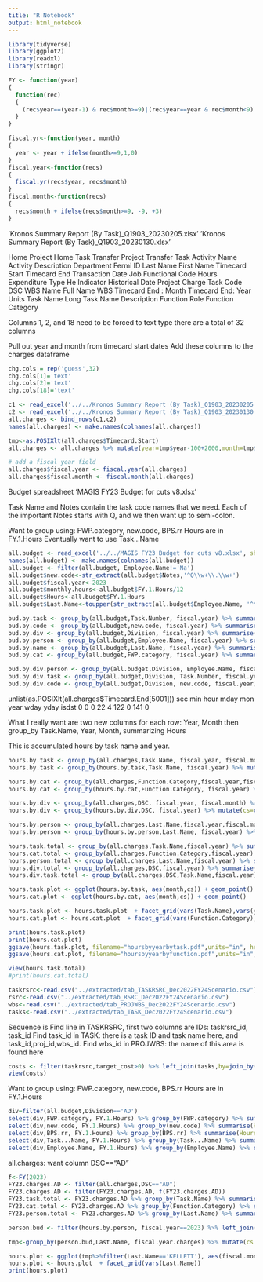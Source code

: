 ```yaml
---
title: "R Notebook"
output: html_notebook
---
```


```r
library(tidyverse)
library(ggplot2)
library(readxl)
library(stringr)

FY <- function(year)
{
  function(rec)
  {
    (rec$year==(year-1) & rec$month>=9)|(rec$year==year & rec$month<9)
  }
}

fiscal.yr<-function(year, month)
{
  year <- year + ifelse(month>=9,1,0)
}
fiscal.year<-function(recs)
{
  fiscal.yr(recs$year, recs$month)
}
fiscal.month<-function(recs)
{
  recs$month + ifelse(recs$month>=9, -9, +3)
}
```

'Kronos Summary Report (By Task)_Q1903_20230205.xlsx'
'Kronos Summary Report (By Task)_Q1903_20230130.xlsx'

Home Project	Home Task	Transfer Project	Transfer Task	Activity Name	Activity Description	Department	Fermi ID	Last Name	First Name	Timecard Start	Timecard End	Transaction Date	Job Functional Code	Hours	Expenditure Type	He Indicator	Historical Date	Project	Charge Task Code	DSC	WBS Name	Full Name	WBS	Timecard End : Month	Timecard End: Year	Units	Task Name	Long Task Name	Description	Function Role	Function Category

Columns 1, 2, and 18 need to be forced to text type
there are a total of 32 columns

Pull out year and month from timecard start dates
Add these columns to the charges dataframe

```r

chg.cols = rep('guess',32)
chg.cols[1]='text'
chg.cols[2]='text'
chg.cols[18]='text'

c1 <- read_excel('../../Kronos Summary Report (By Task)_Q1903_20230205.xlsx', col_types=chg.cols)
c2 <- read_excel('../../Kronos Summary Report (By Task)_Q1903_20230130.xlsx', col_types=chg.cols)
all.charges <- bind_rows(c1,c2)
names(all.charges) <- make.names(colnames(all.charges))

tmp<-as.POSIXlt(all.charges$Timecard.Start)
all.charges <- all.charges %>% mutate(year=tmp$year-100+2000,month=tmp$mon)

# add a fiscal year field
all.charges$fiscal.year <- fiscal.year(all.charges)
all.charges$fiscal.month <- fiscal.month(all.charges)
```

Budget spreadsheet
'MAGIS FY23 Budget for cuts v8.xlsx'

Task Name and Notes contain the task code names that we need.
Each of the important Notes starts with Q, and we then want up to semi-colon.

Want to group using: FWP.category, new.code, BPS.rr
Hours are in FY.1.Hours
Eventually want to use Task...Name

```r
all.budget <- read_excel('../../MAGIS FY23 Budget for cuts v8.xlsx', sheet='Data Entry', skip=1)
names(all.budget) <- make.names(colnames(all.budget))
all.budget <- filter(all.budget, Employee.Name!='Na')
all.budget$new.code<-str_extract(all.budget$Notes,'^Q\\w+\\.\\w+')
all.budget$fiscal.year<-2023
all.budget$monthly.hours<-all.budget$FY.1.Hours/12
all.budget$Hours<-all.budget$FY.1.Hours
all.budget$Last.Name<-toupper(str_extract(all.budget$Employee.Name, '^\\w+'))
```


```r
bud.by.task <- group_by(all.budget,Task.Number, fiscal.year) %>% summarise(Hours=sum(Hours))
bud.by.code <- group_by(all.budget,new.code, fiscal.year) %>% summarise(Hours=sum(Hours))
bud.by.div <- group_by(all.budget,Division, fiscal.year) %>% summarise(Hours=sum(Hours))
bud.by.person <- group_by(all.budget,Employee.Name, fiscal.year) %>% summarise(Hours=sum(Hours))
bud.by.name <- group_by(all.budget,Last.Name, fiscal.year) %>% summarise(Hours=sum(Hours))
bud.by.cat <- group_by(all.budget,FWP.category, fiscal.year) %>% summarise(Hours=sum(Hours))

bud.by.div.person <- group_by(all.budget,Division, Employee.Name, fiscal.year) %>% summarise(Hours=sum(Hours))
bud.by.div.task <- group_by(all.budget,Division, Task.Number, fiscal.year) %>% summarise(Hours=sum(Hours))
bud.by.div.code <- group_by(all.budget,Division, new.code, fiscal.year) %>% summarise(Hours=sum(Hours))

```


unlist(as.POSIXlt(all.charges$Timecard.End[5001]))
sec   min  hour  mday   mon  year  wday  yday isdst 
  0     0     0    22     4   122     0   141     0 
  
What I really want are two new columns for each row: Year, Month
then group_by Task.Name, Year, Month, summarizing Hours

This is accumulated hours by task name and year.

```r
hours.by.task <- group_by(all.charges,Task.Name, fiscal.year, fiscal.month) %>% summarise(Hours=sum(Hours))
hours.by.task <- group_by(hours.by.task,Task.Name, fiscal.year) %>% mutate(cs=cumsum(Hours))

hours.by.cat <- group_by(all.charges,Function.Category,fiscal.year,fiscal.month)%>%summarise(Hours=sum(Hours)) 
hours.by.cat <- group_by(hours.by.cat,Function.Category, fiscal.year) %>% mutate(cs=cumsum(Hours)) 

hours.by.div <- group_by(all.charges,DSC, fiscal.year, fiscal.month) %>% summarise(Hours=sum(Hours))
hours.by.div <- group_by(hours.by.div,DSC, fiscal.year) %>% mutate(cs=cumsum(Hours))

hours.by.person <- group_by(all.charges,Last.Name,fiscal.year,fiscal.month)%>%summarise(Hours=sum(Hours)) 
hours.by.person <- group_by(hours.by.person,Last.Name, fiscal.year) %>% mutate(cs=cumsum(Hours)) 

hours.task.total <- group_by(all.charges,Task.Name,fiscal.year) %>% summarise(Hours=sum(Hours))
hours.cat.total <- group_by(all.charges,Function.Category,fiscal.year) %>% summarise(Hours=sum(Hours))
hours.person.total <- group_by(all.charges,Last.Name,fiscal.year) %>% summarise(Hours=sum(Hours))
hours.div.total <- group_by(all.charges,DSC,fiscal.year) %>% summarise(Hours=sum(Hours))
hours.div.task.total <- group_by(all.charges,DSC,Task.Name,fiscal.year) %>% summarise(Hours=sum(Hours))

```

```r
hours.task.plot <- ggplot(hours.by.task, aes(month,cs)) + geom_point()
hours.cat.plot <- ggplot(hours.by.cat, aes(month,cs)) + geom_point()

hours.task.plot <- hours.task.plot  + facet_grid(vars(Task.Name),vars(year))
hours.cat.plot <- hours.cat.plot  + facet_grid(vars(Function.Category),vars(year))
```


```r
print(hours.task.plot)
print(hours.cat.plot)
ggsave(hours.task.plot, filename="hoursbyyearbytask.pdf",units="in", height=10, device="pdf")
ggsave(hours.cat.plot, filename="hoursbyyearbyfunction.pdf",units="in", height=10, device="pdf")
```

```r
view(hours.task.total)
#print(hours.cat.total)
```

```r
taskrsrc<-read.csv("../extracted/tab_TASKRSRC_Dec2022FY24Scenario.csv")
rsrc<-read.csv("../extracted/tab_RSRC_Dec2022FY24Scenario.csv")
wbs<-read.csv("../extracted/tab_PROJWBS_Dec2022FY24Scenario.csv")
tasks<-read.csv("../extracted/tab_TASK_Dec2022FY24Scenario.csv")
```

Sequence is 
Find line in TASKRSRC, first two columns are IDs: taskrsrc_id, task_id
Find task_id in TASK: there is a task ID and task name here, and task_id,proj_id,wbs_id.
Find wbs_id in PROJWBS: the name of this area is found here

```r
costs <- filter(taskrsrc,target_cost>0) %>% left_join(tasks,by=join_by(task_id))%>%left_join(wbs, by=join_by(wbs_id)) %>% select( task_id, target_cost, cost_per_qty, target_start_date.x, target_end_date.x, task_code, task_name, wbs_id, wbs_name, wbs_short_name) %>% arrange(target_start_date.x)
view(costs)
```

Want to group using: FWP.category, new.code, BPS.rr
Hours are in FY.1.Hours

```r
div=filter(all.budget,Division=='AD')
select(div,FWP.category, FY.1.Hours) %>% group_by(FWP.category) %>% summarise(Hours = sum(FY.1.Hours))
select(div,new.code, FY.1.Hours) %>% group_by(new.code) %>% summarise(Hours =     sum(FY.1.Hours))
select(div,BPS.rr, FY.1.Hours) %>% group_by(BPS.rr) %>% summarise(Hours = sum(FY.1.Hours))
select(div,Task...Name, FY.1.Hours) %>% group_by(Task...Name) %>% summarise(Hours = sum(FY.1.Hours))
select(div,Employee.Name, FY.1.Hours) %>% group_by(Employee.Name) %>% summarise(Hours = sum(FY.1.Hours))
```


all.charges:   want column DSC=="AD"
```r

f<-FY(2023)
FY23.charges.AD <- filter(all.charges,DSC=="AD")
FY23.charges.AD <- filter(FY23.charges.AD, f(FY23.charges.AD))
FY23.task.total <- FY23.charges.AD %>% group_by(Task.Name) %>% summarise(Hours=sum(Hours))
FY23.cat.total <- FY23.charges.AD %>% group_by(Function.Category) %>% summarise(Hours=sum(Hours))
FY23.person.total <- FY23.charges.AD %>% group_by(Last.Name) %>% summarise(Hours=sum(Hours))
```



```r

person.bud <- filter(hours.by.person, fiscal.year==2023) %>% left_join(bud.by.name, by=join_by(Last.Name), suffix=c('.charges','.budget'))

tmp<-group_by(person.bud,Last.Name, fiscal.year.charges) %>% mutate(cs.bud=cumsum(Hours.budget/12))

hours.plot <- ggplot(tmp%>%filter(Last.Name=='KELLETT'), aes(fiscal.month)) + geom_point(aes(x=fiscal.month, y=cs)) + geom_point(aes(x=fiscal.month, y=cs.bud),colour='blue')
hours.plot <- hours.plot  + facet_grid(vars(Last.Name))
print(hours.plot)

```

